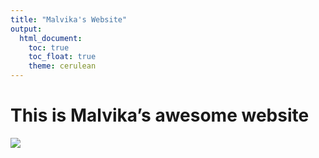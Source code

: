 ```yaml
---
title: "Malvika's Website"
output: 
  html_document:
    toc: true
    toc_float: true
    theme: cerulean
---
```


# This is Malvika's awesome website

![](https://media.giphy.com/media/drXGoW1iudhKw/giphy.gif)
